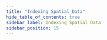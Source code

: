 ```yaml
---
title: "Indexing Spatial Data"
hide_table_of_contents: true
sidebar_label: Indexing Spatial Data
sidebar_position: 15
---
```





<LanguageSwitcher supportedLanguages={supportedLanguages} />

<LanguageContent language="csharp">
   <IndexingSpatialDataCsharp />
</LanguageContent>

<LanguageContent language="java">
   <IndexingSpatialDataJava />
</LanguageContent>

<LanguageContent language="nodejs">
   <IndexingSpatialDataNodejs />
</LanguageContent>


<!---
### Client API
- [How to make a spatial query](../client-api/session/querying/how-to-make-a-spatial-query)

### Indexes
- [Query a spatial index](../indexes/querying/spatial)

### Studio
- [Spatial query view](../studio/database/queries/spatial-queries-map-view)

### Querying
- [Spatial](../indexes/querying/spatial)


-->